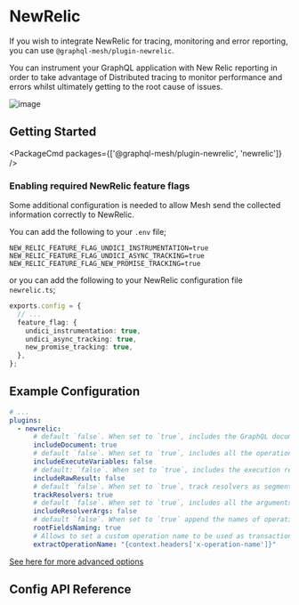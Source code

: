 
# NewRelic

If you wish to integrate NewRelic for tracing, monitoring and error reporting, you can use `@graphql-mesh/plugin-newrelic`.

You can instrument your GraphQL application with New Relic reporting in order to take advantage of Distributed tracing to monitor performance and errors whilst ultimately getting to the root cause of issues.

![image](https://user-images.githubusercontent.com/20847995/188124061-f824e446-634c-485c-9021-392ee52c3594.png)

## Getting Started

<PackageCmd packages={['@graphql-mesh/plugin-newrelic', 'newrelic']} />

### Enabling required NewRelic feature flags
Some additional configuration is needed to allow Mesh send the collected information correctly to NewRelic.

You can add the following to your `.env` file;
``` filename=".env"
NEW_RELIC_FEATURE_FLAG_UNDICI_INSTRUMENTATION=true
NEW_RELIC_FEATURE_FLAG_UNDICI_ASYNC_TRACKING=true
NEW_RELIC_FEATURE_FLAG_NEW_PROMISE_TRACKING=true
```

or you can add the following to your NewRelic configuration file `newrelic.ts`;

```ts filename="newrelic.ts"
exports.config = {
  // ...
  feature_flag: {
    undici_instrumentation: true,
    undici_async_tracking: true,
    new_promise_tracking: true,
  },
};
```

## Example Configuration

```yaml filename=".meshrc.yaml"
# ...
plugins:
  - newrelic:
      # default `false`. When set to `true`, includes the GraphQL document defining the operations and fragments
      includeDocument: true
      # default `false`. When set to `true`, includes all the operation variables with their values
      includeExecuteVariables: false
      # default: `false`. When set to `true`, includes the execution result
      includeRawResult: false
      # default `false`. When set to `true`, track resolvers as segments to monitor their performance
      trackResolvers: true
      # default `false`. When set to `true`, includes all the arguments passed to resolvers with their values
      includeResolverArgs: false
      # default `false`. When set to `true` append the names of operation root fields to the transaction name
      rootFieldsNaming: true
      # Allows to set a custom operation name to be used as transaction name and attribute
      extractOperationName: "{context.headers['x-operation-name']}"
```

[See here for more advanced options](https://github.com/n1ru4l/envelop/blob/main/packages/plugins/newrelic/README.md#agent-configuration)

## Config API Reference


<API />
